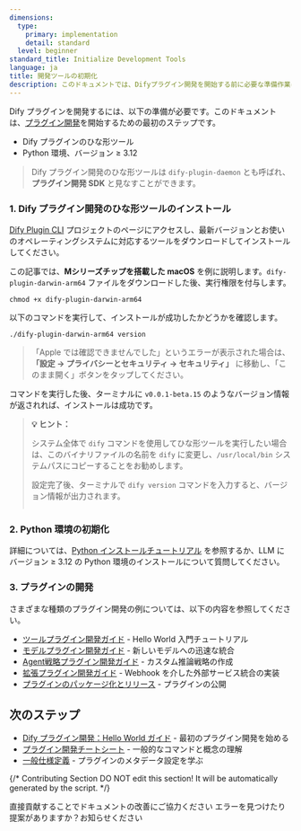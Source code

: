 ```yaml
---
dimensions:
  type:
    primary: implementation
    detail: standard
  level: beginner
standard_title: Initialize Development Tools
language: ja
title: 開発ツールの初期化
description: このドキュメントでは、Difyプラグイン開発を開始する前に必要な準備作業について詳しく説明します。これには、Difyプラグインのひな形ツール（dify-plugin-daemon）のインストールとPython環境（バージョン要件≥3.12）の設定の完全な手順が含まれます。また、さまざまなタイプのプラグイン開発の参考リンクも提供しています。
---
```


Dify プラグインを開発するには、以下の準備が必要です。このドキュメントは、[プラグイン開発](/plugin_dev_ja/0111-getting-started-dify-plugin.ja)を開始するための最初のステップです。

* Dify プラグインのひな形ツール
* Python 環境、バージョン ≥ 3.12

> Dify プラグイン開発のひな形ツールは `dify-plugin-daemon` とも呼ばれ、**プラグイン開発 SDK** と見なすことができます。

### **1. Dify プラグイン開発のひな形ツールのインストール**

[Dify Plugin CLI](https://github.com/langgenius/dify-plugin-daemon/releases) プロジェクトのページにアクセスし、最新バージョンとお使いのオペレーティングシステムに対応するツールをダウンロードしてインストールしてください。

この記事では、**Mシリーズチップを搭載した macOS** を例に説明します。`dify-plugin-darwin-arm64` ファイルをダウンロードした後、実行権限を付与します。

```
chmod +x dify-plugin-darwin-arm64
```

以下のコマンドを実行して、インストールが成功したかどうかを確認します。

```
./dify-plugin-darwin-arm64 version
```

> 「Apple では確認できませんでした」というエラーが表示された場合は、**「設定 → プライバシーとセキュリティ → セキュリティ」** に移動し、「このまま開く」ボタンをタップしてください。

コマンドを実行した後、ターミナルに `v0.0.1-beta.15` のようなバージョン情報が返されれば、インストールは成功です。

> **💡 ヒント：**
>
> システム全体で `dify` コマンドを使用してひな形ツールを実行したい場合は、このバイナリファイルの名前を `dify` に変更し、`/usr/local/bin` システムパスにコピーすることをお勧めします。
>
> 設定完了後、ターミナルで `dify version` コマンドを入力すると、バージョン情報が出力されます。
>
> <img src="https://assets-docs.dify.ai/2025/02/74e57a57c1ae1cc70f4a45084cbbb37e.png" alt="" />

### **2. Python 環境の初期化**

詳細については、[Python インストールチュートリアル](https://pythontest.com/python/installing-python-3-11/) を参照するか、LLM にバージョン ≥ 3.12 の Python 環境のインストールについて質問してください。

### 3. プラグインの開発

さまざまな種類のプラグイン開発の例については、以下の内容を参照してください。

- [ツールプラグイン開発ガイド](/plugin_dev_ja/0211-getting-started-dify-tool.ja) - Hello World 入門チュートリアル
- [モデルプラグイン開発ガイド](/plugin_dev_ja/0211-getting-started-new-model.ja) - 新しいモデルへの迅速な統合
- [Agent戦略プラグイン開発ガイド](/plugin_dev_ja/9433-agent-strategy-plugin.ja) - カスタム推論戦略の作成
- [拡張プラグイン開発ガイド](/plugin_dev_ja/9231-extension-plugin.ja) - Webhook を介した外部サービス統合の実装
- [プラグインのパッケージ化とリリース](/plugin_dev_ja/0321-release-overview.ja) - プラグインの公開

## 次のステップ

- [Dify プラグイン開発：Hello World ガイド](/plugin_dev_ja/0211-getting-started-dify-tool.ja) - 最初のプラグイン開発を始める
- [プラグイン開発チートシート](/plugin_dev_ja/0131-cheatsheet.ja) - 一般的なコマンドと概念の理解
- [一般仕様定義](/plugin_dev_ja/0411-general-specifications.ja) - プラグインのメタデータ設定を学ぶ

{/*
Contributing Section
DO NOT edit this section!
It will be automatically generated by the script.
*/}

<CardGroup cols="2">
    <Card
        title="このページを編集する"
        icon="pen-to-square"
        href="https://github.com/langgenius/dify-docs-mintlify/edit/main/plugin_dev_ja/0221-initialize-development-tools.zh.mdx"
    >
        直接貢献することでドキュメントの改善にご協力ください
    </Card>
    <Card
        title="問題を報告する"
        icon="github"
        href="https://github.com/langgenius/dify-docs-mintlify/issues/new?title=ドキュメントの問題%3A%20initialize-development-tools&body=%23%23%20問題の説明%0A%3C%21--%20発見した問題について簡単に説明してください%20--%3E%0A%0A%23%23%20ページリンク%0Ahttps%3A%2F%2Fgithub.com%2Flanggenius%2Fdify-docs-mintlify%2Fblob%2Fmain%2Fplugin_dev_ja%2F0221-initialize-development-tools.zh.mdx%0A%0A%23%23%20提案される変更%0A%3C%21--%20特定の変更案がある場合は、ここで説明してください%20--%3E%0A%0A%3C%21--%20ドキュメントの品質向上にご協力いただきありがとうございます！%20--%3E"
    >
        エラーを見つけたり提案がありますか？お知らせください
    </Card>
</CardGroup>
